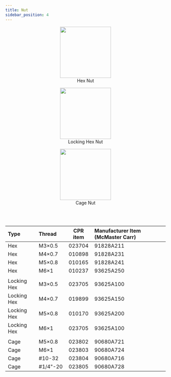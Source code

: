 ```yaml
---
title: Nut
sidebar_position: 4
---
```


<center>
  <figure>
    <a href="https://www.mcmaster.com/nuts/hex-nuts/system-of-measurement~metric/material~stainless-steel/material~18-8-stainless-steel/thread-spacing~coarse/thread-direction~right-hand/hex-nut-profile~standard/specifications-met~din/">
      <img
        src="/img/components_images/fasteners_5.png"
        width="160"
      />
    </a>
    <figcaption>Hex Nut</figcaption>
  </figure>
  <figure>
    <a href="https://www.mcmaster.com/nuts/locknuts/system-of-measurement~metric/nut-type~locknut/material~stainless-steel/specifications-met~din/thread-spacing~coarse/specifications-met~din-985/material~18-8-stainless-steel/">
      <img
        src="/img/components_images/fasteners_6.png"
        width="160"
      />
    </a>
    <figcaption>Locking Hex Nut</figcaption>
  </figure>
  <figure>
    <a href="https://www.mcmaster.com/nuts/snap-in-nuts/material~stainless-steel/">
      <img
        src="/img/components_images/fasteners_7.png"
        width="160"
      />
    </a>
    <figcaption>Cage Nut</figcaption>
  </figure>
</center>
<br />
<br />

| Type        | Thread   | CPR item | Manufacturer Item (McMaster Carr) |
| :---------- | :------- | :------: | :-------------------------------- |
| Hex         | M3×0.5   |  023704  | 91828A211                         |
| Hex         | M4×0.7   |  010898  | 91828A231                         |
| Hex         | M5×0.8   |  010165  | 91828A241                         |
| Hex         | M6×1     |  010237  | 93625A250                         |
|             |          |          |                                   |
| Locking Hex | M3×0.5   |  023705  | 93625A100                         |
| Locking Hex | M4×0.7   |  019899  | 93625A150                         |
| Locking Hex | M5×0.8   |  010170  | 93625A200                         |
| Locking Hex | M6×1     |  023705  | 93625A100                         |
|             |          |          |                                   |
| Cage        | M5×0.8   |  023802  | 90680A721                         |
| Cage        | M6×1     |  023803  | 90680A724                         |
| Cage        | #10-32   |  023804  | 90680A716                         |
| Cage        | #1/4"-20 |  023805  | 90680A728                         |
